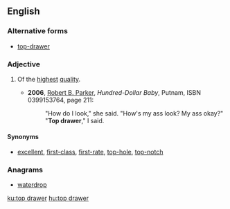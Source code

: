 ==English==

===Alternative forms===
* [[top-drawer]]

===Adjective===
{{en-adj|-|head=[[top]] [[drawer]]}}

# {{lb|en|idiomatic}} Of the [[highest]] [[quality]].
#* '''2006''', [[w:Robert_B._Parker|Robert B. Parker]], ''Hundred-Dollar Baby'', Putnam, ISBN 0399153764, page 211:
#*: "How do I look," she said. "How's my ass look? My ass okay?"
#*: "'''Top drawer'''," I said.

====Synonyms====
* [[excellent]], [[first-class]], [[first-rate]], [[top-hole]], [[top-notch]]

===Anagrams===
* [[waterdrop#English|waterdrop]]

[[ku:top drawer]]
[[hu:top drawer]]